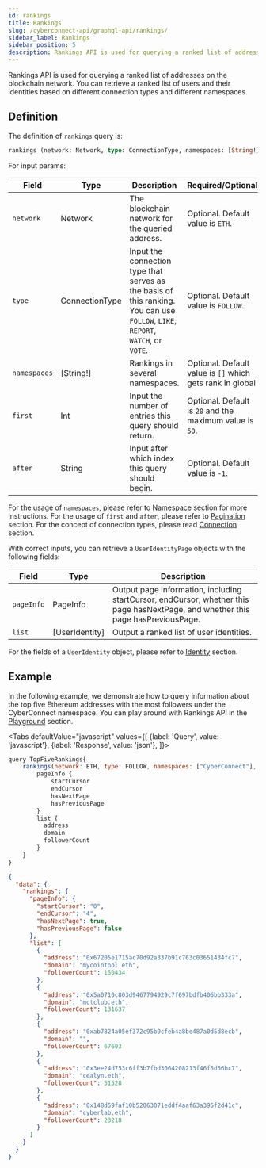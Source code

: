 ```yaml
---
id: rankings
title: Rankings
slug: /cyberconnect-api/graphql-api/rankings/
sidebar_label: Rankings
sidebar_position: 5
description: Rankings API is used for querying a ranked list of addresses on the blockchain network. You can retrieve a ranked list of users and their identities based on different connection types and different namespaces.
---
```


Rankings API is used for querying a ranked list of addresses on the blockchain network. You can retrieve a ranked list of users and their identities based on different connection types and different namespaces.

## Definition

The definition of `rankings` query is:

```graphql
rankings (network: Network, type: ConnectionType, namespaces: [String!], first: Int, after: String) [UserIdentityPage]!
```

For input params:

| Field        | Type           | Description                                                                                                                     | Required/Optional                                         |
| ------------ | -------------- | ------------------------------------------------------------------------------------------------------------------------------- | --------------------------------------------------------- |
| `network`    | Network        | The blockchain network for the queried address.                                                                                 | Optional. Default value is `ETH`.                         |
| `type`       | ConnectionType | Input the connection type that serves as the basis of this ranking. You can use `FOLLOW`, `LIKE`, `REPORT`, `WATCH`, or `VOTE`. | Optional. Default value is `FOLLOW`.                      |
| `namespaces` | [String!]      | Rankings in several namespaces.                                                                                                 | Optional. Default value is `[]` which gets rank in global |
| `first`      | Int            | Input the number of entries this query should return.                                                                           | Optional. Default is `20` and the maximum value is `50`.  |
| `after`      | String         | Input after which index this query should begin.                                                                                | Optional. Default value is `-1`.                          |

For the usage of `namespaces`, please refer to [Namespace](/V1/resources/terminology/namespace) section for more instructions. For the usage of `first` and `after`, please refer to [Pagination](/V1/resources/terminology/pagination) section. For the concept of connection types, please read [Connection](/V1/concepts/connection) section.

With correct inputs, you can retrieve a `UserIdentityPage` objects with the following fields:

| Field      | Type           | Description                                                                                                                      |
| ---------- | -------------- | -------------------------------------------------------------------------------------------------------------------------------- |
| `pageInfo` | PageInfo       | Output page information, including startCursor, endCursor, whether this page hasNextPage, and whether this page hasPreviousPage. |
| `list`     | [UserIdentity] | Output a ranked list of user identities.                                                                                         |

For the fields of a `UserIdentity` object, please refer to [Identity](/V1/cyberconnect-api/graphql-api/identity) section.

## Example

In the following example, we demonstrate how to query information about the top five Ethereum addresses with the most followers under the CyberConnect namespace. You can play around with Rankings API in the [Playground](/V1/cyberconnect-api/playground) section.


<Tabs
    defaultValue="javascript"
    values={[
        {label: 'Query', value: 'javascript'},
        {label: 'Response', value: 'json'},
    ]}>
<TabItem value="javascript">

```javascript
query TopFiveRankings{
    rankings(network: ETH, type: FOLLOW, namespaces: ["CyberConnect"], first: 5) {
        pageInfo {
            startCursor
            endCursor
            hasNextPage
            hasPreviousPage
        }
        list {
          address
          domain
          followerCount
        }
    }
}
```

</TabItem>
<TabItem value="json">

```json
{
  "data": {
    "rankings": {
      "pageInfo": {
        "startCursor": "0",
        "endCursor": "4",
        "hasNextPage": true,
        "hasPreviousPage": false
      },
      "list": [
        {
          "address": "0x67205e1715ac70d92a337b91c763c03651434fc7",
          "domain": "mycointool.eth",
          "followerCount": 150434
        },
        {
          "address": "0x5a0710c803d9467794929c7f697bdfb406bb333a",
          "domain": "mctclub.eth",
          "followerCount": 131637
        },
        {
          "address": "0xab7824a05ef372c95b9cfeb4a8be487a0d5d8ecb",
          "domain": "",
          "followerCount": 67603
        },
        {
          "address": "0x3ee24d753c6ff3b7fbd3064208213f46f5d56bc7",
          "domain": "cealyn.eth",
          "followerCount": 51528
        },
        {
          "address": "0x148d59faf10b52063071eddf4aaf63a395f2d41c",
          "domain": "cyberlab.eth",
          "followerCount": 23218
        }
      ]
    }
  }
}
```

</TabItem>
</Tabs>
